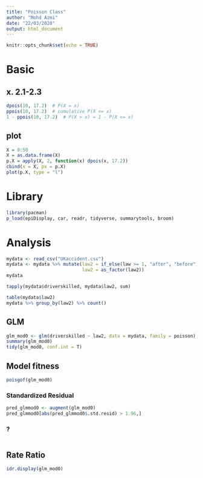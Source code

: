 ```yaml
---
title: "Poisson Class"
author: "Mohd Azmi"
date: "22/03/2020"
output: html_document
---
```


```r
knitr::opts_chunk$set(echo = TRUE)
```

# Basic

## x. 2.1-2.3

```r
dpois(10, 17.2)  # P(X = x)
ppois(10, 17.2)  # cumulative P(X <= x)
1 - ppois(10, 17.2)  # P(X > x) = 1 - P(X <= x)
```

## plot

```r
X = 0:50
X = as.data.frame(X)
p.X = apply(X, 2, function(x) dpois(x, 17.2))
cbind(x = X, px = p.X)
plot(p.X, type = "l")
```

# Library

```r
library(pacman)
p_load(epiDisplay, car, readr, tidyverse, summarytools, broom)
```

# Analysis

```r
mydata <- read_csv("UKaccident.csv")
mydata <- mydata %>% mutate(law2 = if_else(law >= 1, "after", "before"),
                            law2 = as_factor(law2))
mydata
```

```r
tapply(mydata$driverskilled, mydata$law2, sum)

table(mydata$law2)
mydata %>% group_by(law2) %>% count()
```

## GLM

```r
glm_mod0 <- glm(driverskilled ~ law2, data = mydata, family = poisson)
summary(glm_mod0)
tidy(glm_mod0, conf.int = T)
```

## Model fitness

```r
poisgof(glm_mod0)
```

### Standardized Residual

```r
pred_glmmod0 <- augment(glm_mod0)
pred_glmmod0[abs(pred_glmmod0$.std.resid) > 1.96,]
```

### ?

```r

```

## Rate Ratio

```r
idr.display(glm_mod0)
```

